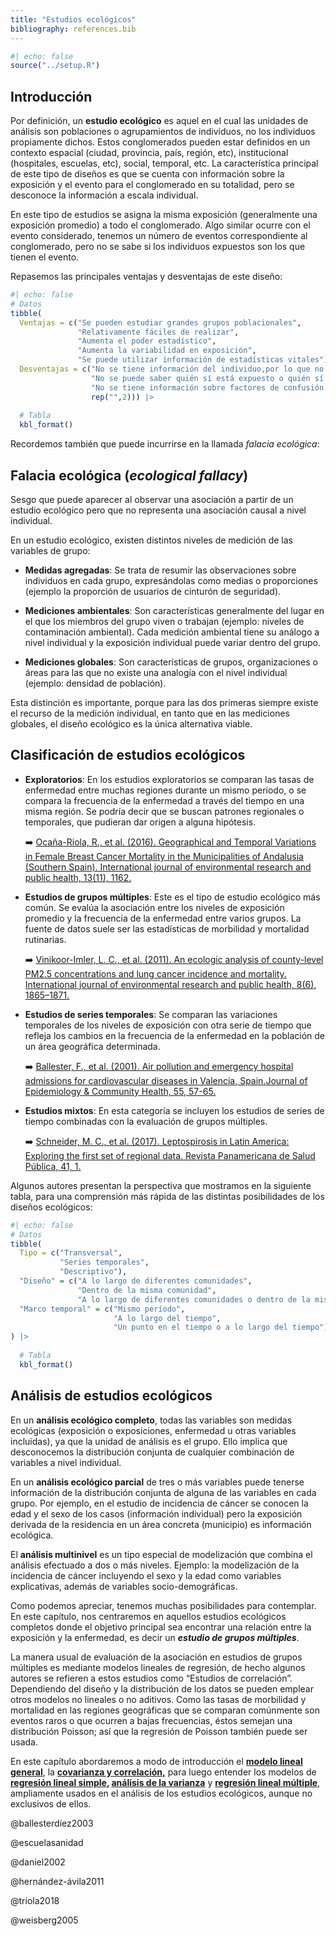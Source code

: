 ```yaml
---
title: "Estudios ecológicos"
bibliography: references.bib
---
```


```r
#| echo: false
source("../setup.R")
```

## Introducción

Por definición, un **estudio ecológico** es aquel en el cual las unidades de análisis son poblaciones o agrupamientos de individuos, no los individuos propiamente dichos. Estos conglomerados pueden estar definidos en un contexto espacial (ciudad, provincia, país, región, etc), institucional (hospitales, escuelas, etc), social, temporal, etc. La característica principal de este tipo de diseños es que se cuenta con información sobre la exposición y el evento para el conglomerado en su totalidad, pero se desconoce la información a escala individual.

En este tipo de estudios se asigna la misma exposición (generalmente una exposición promedio) a todo el conglomerado. Algo similar ocurre con el evento considerado, tenemos un número de eventos correspondiente al conglomerado, pero no se sabe si los individuos expuestos son los que tienen el evento.

Repasemos las principales ventajas y desventajas de este diseño:

```r
#| echo: false
# Datos
tibble(
  Ventajas = c("Se pueden estudiar grandes grupos poblacionales",
               "Relativamente fáciles de realizar",
               "Aumenta el poder estadístico",
               "Aumenta la variabilidad en exposición",
               "Se puede utilizar información de estadísticas vitales"),
  Desventajas = c("No se tiene información del individuo,por lo que no se puede ajustar por diferencias a nivel individual",
                  "No se puede saber quién sí está expuesto o quién sí desarrolló el evento de interés",
                  "No se tiene información sobre factores de confusión y no se puede corregir por esto",
                  rep("",2))) |> 
  
  # Tabla
  kbl_format()
```

Recordemos también que puede incurrirse en la llamada *falacia ecológica*:

::: {.callout-warning appearance="simple"}
## Falacia ecológica (*ecological fallacy*)

Sesgo que puede aparecer al observar una asociación a partir de un estudio ecológico pero que no representa una asociación causal a nivel individual.
:::

En un estudio ecológico, existen distintos niveles de medición de las variables de grupo:

-   **Medidas agregadas**: Se trata de resumir las observaciones sobre individuos en cada grupo, expresándolas como medias o proporciones (ejemplo la proporción de usuarios de cinturón de seguridad).

-   **Mediciones ambientales**: Son características generalmente del lugar en el que los miembros del grupo viven o trabajan (ejemplo: niveles de contaminación ambiental). Cada medición ambiental tiene su análogo a nivel individual y la exposición individual puede variar dentro del grupo.

-   **Mediciones globales**: Son características de grupos, organizaciones o áreas para las que no existe una analogía con el nivel individual (ejemplo: densidad de población).

Esta distinción es importante, porque para las dos primeras siempre existe el recurso de la medición individual, en tanto que en las mediciones globales, el diseño ecológico es la única alternativa viable.

## Clasificación de estudios ecológicos

-   **Exploratorios**: En los estudios exploratorios se comparan las tasas de enfermedad entre muchas regiones durante un mismo periodo, o se compara la frecuencia de la enfermedad a través del tiempo en una misma región. Se podría decir que se buscan patrones regionales o temporales, que pudieran dar origen a alguna hipótesis.

    ➡️ [Ocaña-Riola, R., et al. (2016). Geographical and Temporal Variations in Female Breast Cancer Mortality in the Municipalities of Andalusia (Southern Spain). International journal of environmental research and public health, 13(11), 1162.](https://www.ncbi.nlm.nih.gov/pmc/articles/PMC5129372/)

-   **Estudios de grupos múltiples**: Este es el tipo de estudio ecológico más común. Se evalúa la asociación entre los niveles de exposición promedio y la frecuencia de la enfermedad entre varios grupos. La fuente de datos suele ser las estadísticas de morbilidad y mortalidad rutinarias.

    ➡️ [Vinikoor-Imler, L. C., et al. (2011). An ecologic analysis of county-level PM2.5 concentrations and lung cancer incidence and mortality. International journal of environmental research and public health, 8(6), 1865–1871.](https://www.ncbi.nlm.nih.gov/pmc/articles/PMC3138001/)

-   **Estudios de series temporales**: Se comparan las variaciones temporales de los niveles de exposición con otra serie de tiempo que refleja los cambios en la frecuencia de la enfermedad en la población de un área geográfica determinada.

    ➡️ [Ballester, F., et al. (2001). Air pollution and emergency hospital admissions for cardiovascular diseases in Valencia, Spain.Journal of Epidemiology & Community Health, 55, 57-65.](https://jech.bmj.com/content/55/1/57.long)

-   **Estudios mixtos**: En esta categoría se incluyen los estudios de series de tiempo combinadas con la evaluación de grupos múltiples.

    ➡️ [Schneider, M. C., et al. (2017). Leptospirosis in Latin America: Exploring the first set of regional data. Revista Panamericana de Salud Pública, 41, 1.](https://www.ncbi.nlm.nih.gov/pmc/articles/PMC6645204/)

Algunos autores presentan la perspectiva que mostramos en la siguiente tabla, para una comprensión más rápida de las distintas posibilidades de los diseños ecológicos:

```r
#| echo: false
# Datos
tibble(
  Tipo = c("Transversal",
           "Series temporales",
           "Descriptivo"),
  "Diseño" = c("A lo largo de diferentes comunidades",
               "Dentro de la misma comunidad",
               "A lo largo de diferentes comunidades o dentro de la misma comunidad"),
  "Marco temporal" = c("Mismo período",
                       "A lo largo del tiempo",
                       "Un punto en el tiempo o a lo largo del tiempo")
) |> 
  
  # Tabla
  kbl_format()
```

## Análisis de estudios ecológicos

En un **análisis ecológico completo**, todas las variables son medidas ecológicas (exposición o exposiciones, enfermedad u otras variables incluidas), ya que la unidad de análisis es el grupo. Ello implica que desconocemos la distribución conjunta de cualquier combinación de variables a nivel individual.

En un **análisis ecológico parcial** de tres o más variables puede tenerse información de la distribución conjunta de alguna de las variables en cada grupo. Por ejemplo, en el estudio de incidencia de cáncer se conocen la edad y el sexo de los casos (información individual) pero la exposición derivada de la residencia en un área concreta (municipio) es información ecológica.

El **análisis multinivel** es un tipo especial de modelización que combina el análisis efectuado a dos o más niveles. Ejemplo: la modelización de la incidencia de cáncer incluyendo el sexo y la edad como variables explicativas, además de variables socio-demográficas.

Como podemos apreciar, tenemos muchas posibilidades para contemplar. En este capítulo, nos centraremos en aquellos estudios ecológicos completos donde el objetivo principal sea encontrar una relación entre la exposición y la enfermedad, es decir un ***estudio de grupos múltiples***.

La manera usual de evaluación de la asociación en estudios de grupos múltiples es mediante modelos lineales de regresión, de hecho algunos autores se refieren a estos estudios como "Estudios de correlación". Dependiendo del diseño y la distribución de los datos se pueden emplear otros modelos no lineales o no aditivos. Como las tasas de morbilidad y mortalidad en las regiones geográficas que se comparan comúnmente son eventos raros o que ocurren a bajas frecuencias, éstos semejan una distribución Poisson; así que la regresión de Poisson también puede ser usada.

En este capítulo abordaremos a modo de introducción el [**modelo lineal general**](mod_estadistico.qmd), la [**covarianza y correlación,**](covarianza_correlacion.qmd) para luego entender los modelos de [**regresión lineal simple**](reg_lineal.qmd)**, [análisis de la varianza](anova.qmd)** y [**regresión lineal múltiple**](reg_lineal_multiple.qmd), ampliamente usados en el análisis de los estudios ecológicos, aunque no exclusivos de ellos.

::: hidden
@ballesterdíez2003

@escuelasanidad

@daniel2002

@hernández-ávila2011

@triola2018

@weisberg2005
:::
